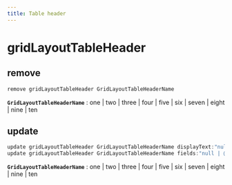 ```yaml
---
title: Table header
---
```


# gridLayoutTableHeader

## remove

```js filename="Terminal" copy
remove gridLayoutTableHeader GridLayoutTableHeaderName
```

**`GridLayoutTableHeaderName`**
 : one | two | three | four | five | six | seven | eight | nine | ten


## update

```js filename="Terminal" copy
update gridLayoutTableHeader GridLayoutTableHeaderName displayText:"null | @null | @empty | text"
update gridLayoutTableHeader GridLayoutTableHeaderName fields:"null | @empty | Field1, Field2, ..."
```

**`GridLayoutTableHeaderName`**
 : one | two | three | four | five | six | seven | eight | nine | ten


